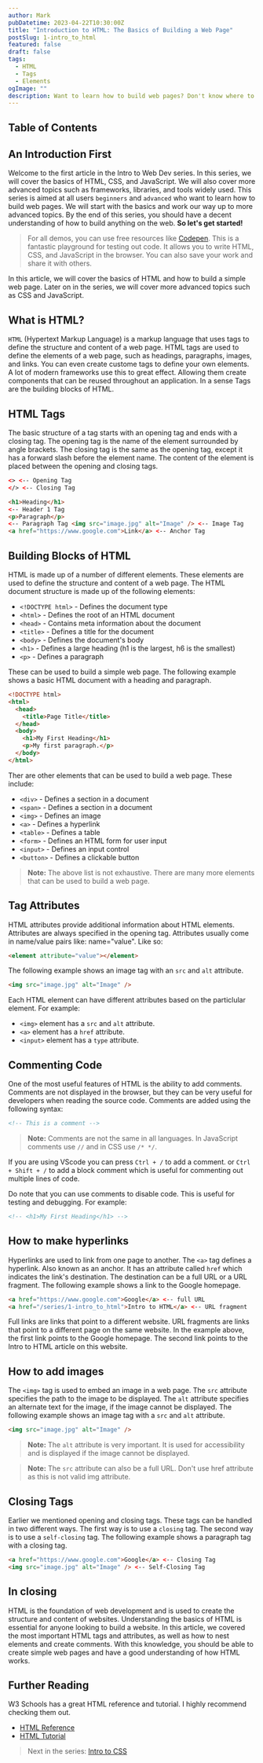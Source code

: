 ```yaml
---
author: Mark
pubDatetime: 2023-04-22T10:30:00Z
title: "Introduction to HTML: The Basics of Building a Web Page"
postSlug: 1-intro_to_html
featured: false
draft: false
tags:
  - HTML
  - Tags
  - Elements
ogImage: ""
description: Want to learn how to build web pages? Don't know where to start? Then this is for you.
---
```


## Table of Contents

## An Introduction First

Welcome to the first article in the Intro to Web Dev series. In this series, we will cover the basics of HTML, CSS, and JavaScript. We will also cover more advanced topics such as frameworks, libraries, and tools widely used. This series is aimed at all users `beginners` and `advanced` who want to learn how to build web pages. We will start with the basics and work our way up to more advanced topics. By the end of this series, you should have a decent understanding of how to build anything on the web. **So let's get started!**

> For all demos, you can use free resources like [Codepen](https://codepen.io/). This is a fantastic playground for testing out code. It allows you to write HTML, CSS, and JavaScript in the browser. You can also save your work and share it with others.

In this article, we will cover the basics of HTML and how to build a simple web page. Later on in the series, we will cover more advanced topics such as CSS and JavaScript.

## What is HTML?

`HTML` (Hypertext Markup Language) is a markup language that uses tags to define the structure and content of a web page. HTML tags are used to define the elements of a web page, such as headings, paragraphs, images, and links. You can even create custome tags to define your own elements. A lot of modern frameworks use this to great effect. Allowing them create components that can be reused throughout an application. In a sense Tags are the building blocks of HTML.

## HTML Tags

The basic structure of a tag starts with an opening tag and ends with a closing tag. The opening tag is the name of the element surrounded by angle brackets. The closing tag is the same as the opening tag, except it has a forward slash before the element name. The content of the element is placed between the opening and closing tags.

```html
<> <-- Opening Tag
</> <-- Closing Tag
```

```html
<h1>Heading</h1>
<-- Header 1 Tag
<p>Paragraph</p>
<-- Paragraph Tag <img src="image.jpg" alt="Image" /> <-- Image Tag
<a href="https://www.google.com">Link</a> <-- Anchor Tag
```

## Building Blocks of HTML

HTML is made up of a number of different elements. These elements are used to define the structure and content of a web page. The HTML document structure is made up of the following elements:

- `<!DOCTYPE html>` - Defines the document type
- `<html>` - Defines the root of an HTML document
- `<head>` - Contains meta information about the document
- `<title>` - Defines a title for the document
- `<body>` - Defines the document's body
- `<h1>` - Defines a large heading (h1 is the largest, h6 is the smallest)
- `<p>` - Defines a paragraph

These can be used to build a simple web page. The following example shows a basic HTML document with a heading and paragraph.

```html
<!DOCTYPE html>
<html>
  <head>
    <title>Page Title</title>
  </head>
  <body>
    <h1>My First Heading</h1>
    <p>My first paragraph.</p>
  </body>
</html>
```

Ther are other elements that can be used to build a web page. These include:

- `<div>` - Defines a section in a document
- `<span>` - Defines a section in a document
- `<img>` - Defines an image
- `<a>` - Defines a hyperlink
- `<table>` - Defines a table
- `<form>` - Defines an HTML form for user input
- `<input>` - Defines an input control
- `<button>` - Defines a clickable button

> **Note:** The above list is not exhaustive. There are many more elements that can be used to build a web page.

## Tag Attributes

HTML attributes provide additional information about HTML elements. Attributes are always specified in the opening tag. Attributes usually come in name/value pairs like: name="value". Like so:

```html
<element attribute="value"></element>
```

The following example shows an image tag with an `src` and `alt` attribute.

```html
<img src="image.jpg" alt="Image" />
```

Each HTML element can have different attributes based on the particlular element. For example:

- `<img>` element has a `src` and `alt` attribute.
- `<a>` element has a `href` attribute.
- `<input>` element has a `type` attribute.

## Commenting Code

One of the most useful features of HTML is the ability to add comments. Comments are not displayed in the browser, but they can be very useful for developers when reading the source code. Comments are added using the following syntax:

```html
<!-- This is a comment -->
```

> **Note:** Comments are not the same in all languages. In JavaScript comments use `//` and in CSS use `/* */`.

If you are using VScode you can press `Ctrl + /` to add a comment. or `Ctrl + Shift + /` to add a block comment which is useful for commenting out multiple lines of code.

Do note that you can use comments to disable code. This is useful for testing and debugging. For example:

```html
<!-- <h1>My First Heading</h1> -->
```

## How to make hyperlinks

Hyperlinks are used to link from one page to another. The `<a>` tag defines a hyperlink. Also known as an anchor. It has an attribute called `href` which indicates the link's destination. The destination can be a full URL or a URL fragment. The following example shows a link to the Google homepage.

```html
<a href="https://www.google.com">Google</a> <-- full URL
<a href="/series/1-intro_to_html">Intro to HTML</a> <-- URL fragment
```

Full links are links that point to a different website. URL fragments are links that point to a different page on the same website. In the example above, the first link points to the Google homepage. The second link points to the Intro to HTML article on this website.

## How to add images

The `<img>` tag is used to embed an image in a web page. The `src` attribute specifies the path to the image to be displayed. The `alt` attribute specifies an alternate text for the image, if the image cannot be displayed. The following example shows an image tag with a `src` and `alt` attribute.

```html
<img src="image.jpg" alt="Image" />
```

> **Note:** The `alt` attribute is very important. It is used for accessibility and is displayed if the image cannot be displayed.

> **Note:** The `src` attribute can also be a full URL. Don't use href attribute as this is not valid img attribute.

## Closing Tags

Earlier we mentioned opening and closing tags. These tags can be handled in two different ways. The first way is to use a `closing` tag. The second way is to use a `self-closing` tag. The following example shows a paragraph tag with a closing tag.

```html
<a href="https://www.google.com">Google</a> <-- Closing Tag
<img src="image.jpg" alt="Image" /> <-- Self-Closing Tag
```

## In closing

HTML is the foundation of web development and is used to create the structure and content of websites. Understanding the basics of HTML is essential for anyone looking to build a website. In this article, we covered the most important HTML tags and attributes, as well as how to nest elements and create comments. With this knowledge, you should be able to create simple web pages and have a good understanding of how HTML works.

## Further Reading

W3 Schools has a great HTML reference and tutorial. I highly recommend checking them out.

- [HTML Reference](https://www.w3schools.com/tags/default.asp)
- [HTML Tutorial](https://www.w3schools.com/html/default.asp)

> Next in the series: [Intro to CSS](/posts/2-intro_to_css)

